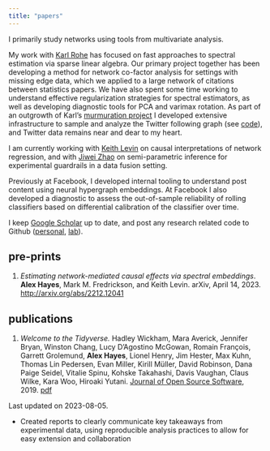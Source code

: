 ```yaml
---
title: "papers"
---
```


I primarily study networks using tools from multivariate analysis. 

My work with [Karl Rohe](http://pages.stat.wisc.edu/~karlrohe/) has focused on fast approaches to spectral estimation via sparse linear algebra. Our primary project together has been developing a method for network co-factor analysis for settings with missing edge data, which we applied to a large network of citations between statistics papers. We have also spent some time working to understand effective regularization strategies for spectral estimators, as well as developing diagnostic tools for PCA and varimax rotation. As part of an outgrowth of Karl's [murmuration project](https://murmuration.wisc.edu/) I developed extensive infrastructure to sample and analyze the Twitter following graph (see [code](../code)), and Twitter data remains near and dear to my heart.

I am currently working with [Keith Levin](https://pages.stat.wisc.edu/~kdlevin/) on causal interpretations of network regression, and with [Jiwei Zhao](https://biostat.wiscweb.wisc.edu/staff/zhao-jiwei/) on semi-parametric inference for experimental guardrails in a data fusion setting.

Previously at Facebook, I developed internal tooling to understand post content using neural hypergraph embeddings. At Facebook I also developed a diagnostic to assess the out-of-sample reliability of rolling classifiers based on differential calibration of the classifier over time.

I keep [Google Scholar](https://scholar.google.com/citations?hl=en&user=6g1T3WIAAAAJ) up to date, and post any research related code to Github ([personal](https://github.com/alexpghayes), [lab](https://github.com/rohelab)).

## pre-prints

1. *Estimating network-mediated causal effects via spectral embeddings*. **Alex Hayes**, Mark M. Fredrickson, and Keith Levin. arXiv, April 14, 2023. <http://arxiv.org/abs/2212.12041>

## publications

1. *Welcome to the Tidyverse.* Hadley Wickham, Mara Averick, Jennifer Bryan, Winston Chang, Lucy D'Agostino McGowan, Romain François, Garrett Grolemund, **Alex Hayes**, Lionel Henry, Jim Hester, Max Kuhn, Thomas Lin Pedersen, Evan Miller, Kirill Müller, David Robinson, Dana Paige Seidel, Vitalie Spinu, Kohske Takahashi, Davis Vaughan, Claus Wilke, Kara Woo, Hiroaki Yutani. [Journal of Open Source Software](https://joss.theoj.org/papers/10.21105/joss.01686), 2019. [pdf](welcome-to-the-tidyverse.pdf)

Last updated on 2023-08-05.



<!-- **Move some of these details to a research page** -->


<!-- ##### *Understanding the causal interpretation of network regression* -->

<!-- - Developed statistical method to estimate causal effects of group membership in social networks -->
<!-- - Enabled novel social science research by developing technique for network regression. Technique allows assessment of how individual outcomes vary with nodal information and network position and is simple to implement and scales to network with millions of nodes -->
<!-- - Characterized the interpretation of network regressions by developing structural causal models and directed acyclic graphs (DAGs). Characterized mediating and confounding effects of group membership in social networks -->
<!-- - Disseminated results by presenting to fellow researchers and at academic conferences. Authored an academic manuscript explaining the technical details of our method -->

<!-- ##### *Efficient data fusion to detect harmful interventions without observing an outcome* -->

<!-- - Developed method to estimate when product changes have harmful side-effects on unmeasured outcomes by combining experimental and observational datasets -->
<!-- - Increased precision of estimates by deriving efficient semi-parametric estimators using causal machine learning techniques. Reduced computational overhead by a factor of 5000. -->
<!-- - Determined when causal inference combining multiple datasets is possible by deriving identification conditions using transportability DAGs -->

<!-- ##### *Research software development* -->

<!-- - Implemented research methods in user-friendly software. Released nine open source R packages to CRAN (notably: `fastRG`, `vsp`, `gdim`, `fastadi`, `distributions3`, `sparseLRMatrix`). Maintained packages on an ongoing basis. -->
<!-- - Collaborated with ROpenSci to design software development standards for statistical software. Reviewed scientific software for ROpenSci, the R Journal, and the Journal of Open Source Software. Mentored new open source contributors. -->


<!-- ##### *Network clustering when edges are missing via interpretable embeddings* -->

<!-- - Designed method to embed and cluster networks when edges in the network are missing, by combining matrix completion and factor analysis techniques -->
<!-- - Solved computational challenges by implementing specialized matrix completion methods for structured forms of missing data in R and C++. Scaled implementation from networks with thousands of nodes to networks with millions of nodes -->
<!-- - Investigated the structure of the academic statistics literature. Detected new, sociologically interesting sub-fields by interpreting spectral embeddings using varimax rotation -->

<!-- ##### *Assessing trustworthiness on Twitter via Personalized PageRank* -->

<!-- - Assessed trustworthiness and community membership of Twitter accounts by approximating Personalized PageRank using public information about who follows who -->
<!-- - Implemented a flexible and generic Personalized PageRank approximation using a combination of generic-function and encapsulation object-oriented programming. Managed unreliable Twitter API behavior by caching retrieved data in a Neo4J database running on Docker -->

<!-- ##### *Regularizing networks to obtain useful network embeddings* -->

<!-- - Devised effective strategies for regularizing network data to obtain high quality spectral embeddings that can be used for real world data analysis -->
<!-- - Developed and theory and conducted extensive simulations and experiments on network data to understand and interpret impact of regularization methods -->

<!-- :::: {.columns} -->
<!-- ::: {.column width="70%" style="align: left;"} -->
<!-- ##### **Statistical Consultant** -->
<!-- ###### Self-employed -->
<!-- ::: -->
<!-- ::: {.column width="30%" style="text-align: right;"} -->
<!-- August 2018 - Present   -->
<!-- Remote -->
<!-- ::: -->
<!-- :::: -->

<!-- - Advised psychologists, biologists and neuroscientists on experimental design, experimental data analysis, data visualization, project management and statistical communication -->
- Created reports to clearly communicate key takeaways from experimental data, using reproducible analysis practices to allow for easy extension and collaboration